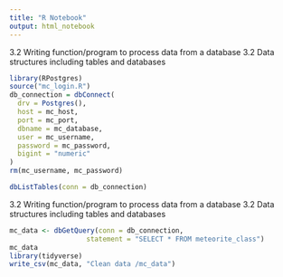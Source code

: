 ```yaml
---
title: "R Notebook"
output: html_notebook
---
```

3.2 Writing function/program to process data from a database
3.2 Data structures including tables and databases
```r
library(RPostgres)
source("mc_login.R")
db_connection = dbConnect(
  drv = Postgres(), 
  host = mc_host,
  port = mc_port,
  dbname = mc_database,
  user = mc_username,
  password = mc_password,
  bigint = "numeric"
)
rm(mc_username, mc_password)
```


```r
dbListTables(conn = db_connection)
```
3.2 Writing function/program to process data from a database
3.2 Data structures including tables and databases
```r
mc_data <- dbGetQuery(conn = db_connection, 
                   statement = "SELECT * FROM meteorite_class")
mc_data
library(tidyverse)
write_csv(mc_data, "Clean data /mc_data")
```

